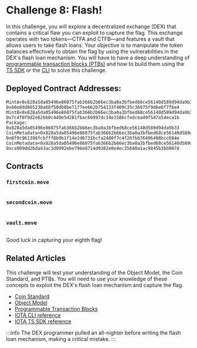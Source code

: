 




# Challenge 8: Flash!

In this challenge, you will explore a decentralized exchange (DEX) that contains a critical flaw you can exploit to capture the flag. This exchange operates with two tokens—CTFA and CTFB—and features a vault that allows users to take flash loans. Your objective is to manipulate the token balances effectively to obtain the flag by using the vulnerabilities in the DEX's flash loan mechanism. 
You will have to have a deep understanding of [programmable transaction blocks (PTBs)](../iota-101/transactions/ptb/prog-txn-blocks.mdx) and how to build them using the [TS SDK](../iota-101/transactions/ptb/building-ptb.mdx) or the [CLI](../../references/cli/ptb.mdx) to solve this challenge.

## Deployed Contract Addresses:
```
MintA<0x828a5da05496e86075fab366b2b66ec3ba0a3bfbed68ce56140d589d94da9b33::ctfa::CTFA>: 0x66e8dd865238a68f50db8be7177ee662b754133f409c35c36975f9d6e6f7f6e4
MintB<0x828a5da05496e86075fab366b2b66ec3ba0a3bfbed68ce56140d589d94da9b33::ctfb::CTFB>: 0x7c4f0f9d2e62bb0c440e5d281fbac69997dc14e1586cfedcea49f547a54eca1b
Package: 0x828a5da05496e86075fab366b2b66ec3ba0a3bfbed68ce56140d589d94da9b33
CoinMetadata<0x828a5da05496e86075fab366b2b66ec3ba0a3bfbed68ce56140d589d94da9b33::ctfa::CTFA>: 0x8f9c961398fcbfff8b9b1f14e1d6731bcfa2480f7c4f26fbb76496498bcc684e
CoinMetadata<0x828a5da05496e86075fab366b2b66ec3ba0a3bfbed68ce56140d589d94da9b33::ctfb::CTFB>: 0xca909dd26da43ac1d0992ebe796e0714d9382e0e4ec35640a1ac9845b3bb087d
```

## Contracts

### `firstcoin.move`
```move file=<rootDir>/docs/examples/move/ctf/challenge_8/sources/firstcoin.move
```

### `secondcoin.move`
```move file=<rootDir>/docs/examples/move/ctf/challenge_8/sources/secondcoin.move
```

### `vault.move`
```move file=<rootDir>/docs/examples/move/ctf/challenge_8/sources/vault.move
```

Good luck in capturing your eighth flag!


## Related Articles
This challenge will test your understanding of the Object Model, the Coin Standard, and PTBs. You will need to use your knowledge of these concepts to exploit the DEX's flash loan mechanism and capture the flag.

- [Coin Standard](../standards/coin.mdx)
- [Object Model](../iota-101/objects/object-model.mdx)
- [Programmable Transaction Blocks](../iota-101/transactions/ptb/working-with-ptbs.mdx)
- [IOTA CLI reference](../../references/cli/ptb.mdx)
- [IOTA TS SDK reference](../iota-101/transactions/ptb/building-ptb.mdx)



:::info
The DEX programmer pulled an all-nighter before writing the flash loan mechanism, making a critical mistake.
:::




<ChallengeVerifier expectedObjectType="0x828a5da05496e86075fab366b2b66ec3ba0a3bfbed68ce56140d589d94da9b33::vault::Flag" />
